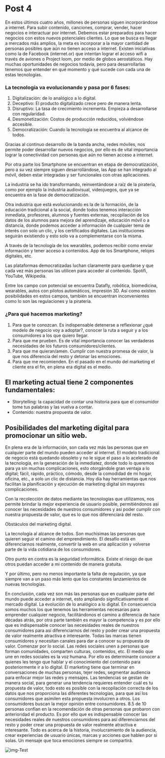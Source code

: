 # Post 4

En estos últimos cuatro años, millones de personas siguen incorporándose a internet. Para subir contenido, canciones, comprar, vender, hacer negocios e interactuar por internet. Debemos estar preparados para hacer negocios con estos nuevos potenciales clientes. Lo que se busca es llegar a mercados más amplios, la meta es incorporar a la mayor cantidad de personas posibles que aún no tienen acceso a internet. Existen iniciativas como la de Facebook (internet.or) que intentan lograr el acceso wifi a través de aviones o Project loom, por medio de globos aerostáticos. Hay muchas oportunidades de negocios todavía, pero para desarrollarlas tenemos que entender en qué momento y qué sucede con cada una de estas tecnologías.

### La tecnología va evolucionando y pasa por 6 fases:

1. Digitalización: de lo analógico a lo digital.
2. Deceptivo: El producto digitalizado crece pero de manera lenta.
3. Disruptivo: La tasa de crecimiento incrementa. Empieza a desarrollarse con regularidad.
4. Desmonetización: Costos de producción reducidos, volviéndose accesible.
5. Democratización: Cuando la tecnología se encuentra al alcance de todos.

Gracias al continuo desarrollo de la banda ancha, redes móviles, nos permite poder desarrollar nuevos negocios, por ello es de vital importancia lograr la conectividad con personas que aún no tienen acceso a internet.

Por otra parte los Smartphone se encuentran en etapa de democratización, pero a su vez siempre siguen desarrollándose, las App se han integrado al móvil, deben estar integradas y ser funcionales con otras aplicaciones.

La industria se ha ido transformando, reinventándose a raíz de la piratería, como por ejemplo la industria audiovisual, videojuegos, que ya se encuentra en la fase de democratización.

Otra industria que está evolucionando es la de la formación, de la educación tradicional a la social, donde todos tenemos interacción inmediata, profesores, alumnos y fuentes externas, recopilación de los datos de los alumnos para mejora del aprendizaje, educación móvil o a distancia, donde podemos acceder a información de cualquier tema de interés con solo un clic, y los certificados digitales. Las instituciones seguirán existiendo y esto solo va a complementarse con la misma.

A través de la tecnología de los wearables, podemos recibir como enviar información y tener acceso a contenidos. App de los Smartphone, relojes digitales, etc.

Las plataformas democratizadas luchan claramente para quedarse y que cada vez más personas las utilicen para acceder al contenido. Spotifi, YouTube, Wikipedia.

Entre los campo con potencial se encuentra Datafly, robótica, biomedicina, wearables, autos con pilotos automáticos, impresión 3D. Así como existen posibilidades en estos campos, también se encuentran inconvenientes como lo son las regulaciones y la piratería.

### ¿Para qué hacemos marketing?

1. Para que te conozcan. Es indispensable detenerse a reflexionar ¿qué modelo de negocio voy a adoptar?, conocer la ruta a seguir y a los consumidores a los que quiero llegar.
2. Para que me prueben. Es de vital importancia conocer las verdaderas necesidades de los futuros consumidores/clientes.
3. Para que me quieran/amen. Cumplir con nuestra promesa de valor, la que nos diferencia del resto y detonar las emociones.
4. Para que me recomienden. En el pasado en el mundo del marketing el cliente era el fin, en plena era digital es el medio.

<h2>El marketing actual tiene 2 componentes fundamentales:</h2>

+ Storytelling: la capacidad de contar una historia para que el consumidor tome tus palabras y las vuelva a contar.
+ Contenido: nuestra propuesta de valor.

## Posibilidades del marketing digital para promocionar un sitio web.

En plena era de la información, son cada vez más las personas que en cualquier parte del mundo pueden acceder al internet. El modelo tradicional de negocio está quedando obsoleto y no le sigue el paso a lo acelerado de la tecnología, en la generación de la inmediatez, donde todo lo queremos para ya sin muchas complicaciones, esto otorgándole gran ventaja a lo digital; fácil, rápido, práctico, cómodo, desde la comodidad de mi hogar, oficina, etc., a solo un clic de distancia. Hoy día hay herramientas que nos facilitan la planificación y ejecución de marketing digital sin mayores complicaciones.

Con la recolección de datos mediante las tecnologías que utilizamos, nos permite brindar la mejor experiencia de usuario posible, permitiéndonos así conocer las necesidades de nuestros consumidores y así poder cumplir con nuestra propuesta de valor, que es lo que nos diferenciará del resto.

Obstáculos del marketing digital.

La tecnología al alcance de todos. Son muchísimas las personas que quieren seguir el camino del emprendimiento. El desafío está en diferenciarnos realmente, convertir la web en una aplicación y volverse parte de la vida cotidiana de los consumidores.

Otro punto en contra es la seguridad informática. Existe el riesgo de que otros puedan acceder a mi contenido de manera gratuita.

Y por último, pero no menos importante la falta de regulación, ya que siempre van a un paso más lento que los constantes lanzamientos de nuevas tecnologías.

En conclusión, cada vez son más las personas que en cualquier parte del mundo puede acceder a internet, esto ampliando significativamente el mercado digital. La evolución de lo analógico a lo digital. En consecuencia somos muchos los que tenemos las herramientas necesarias para emprender cualquier negocio, facilitándonos el camino a diferencia de hace décadas atrás, por otra parte también es mayor la competencia y es por ello que es indispensable conocer las necesidades reales de nuestros consumidores para así diferenciarnos del resto y poder crear una propuesta de valor realmente atractiva e interesante. Todas las marcas tienen consumidores y necesitan canales para dar a conocer su propuesta de valor. Comenzar por lo social. Las redes sociales unen a personas que forman comunidades, comparten culturas, contenidos, etc. El medio que une en redes sociales es la voz humana. Por ello es determinante conocer a quienes les tengo que hablar y el conocimiento del contenido para posteriormente ir a lo digital. El marketing tiene que terminar en conversaciones de muchas personas, tejer redes, segmentar audiencia para enfocar mejor las redes y mensajes. Las tendencias se gestan de manera social, para generar una tendencia requieres entender cuál es tu propuesta de valor, todo esto es posible con la recopilación correcta de los datos que nos proporciona las diferentes tecnologías, para que así los consumidores que asimilen esta propuesta involucren a otros. Los consumidores buscan la mejor opinión entre consumidores. 8.5 de 10 personas confían en la recomendación de otras personas que probaron con anterioridad el producto. Es por ello que es indispensable conocer las necesidades reales de nuestros consumidores para así diferenciarnos del resto y poder crear una propuesta de valor realmente atractiva e interesante. Todo es acerca de la historia, involucramiento de la audiencia, crear experiencias de usuario únicas, marcas y acciones que hablen por si solas. Un mensaje que toca emociones siempre se compartirá.

![img-Test](https://octodex.github.com/images/minion.png)